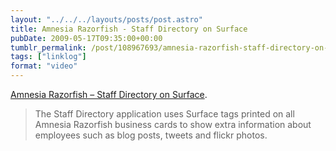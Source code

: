 ```yaml
---
layout: "../../../layouts/posts/post.astro"
title: Amnesia Razorfish - Staff Directory on Surface
pubDate: 2009-05-17T09:35:00+00:00
tumblr_permalink: /post/108967693/amnesia-razorfish-staff-directory-on-surface
tags: ["linklog"]
format: "video"
---
```



<Vimeo id="https://vimeo.com/3384040" />

[Amnesia Razorfish &#8211; Staff Directory on Surface][1].

> The Staff Directory application uses Surface tags printed on all Amnesia Razorfish business cards to show extra information about employees such as blog posts, tweets and flickr photos.

[1]: https://vimeo.com/3384040
